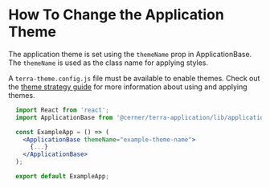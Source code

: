 # How To Change the Application Theme

The application theme is set using the `themeName` prop in ApplicationBase. The `themeName` is used as the class name for applying styles.

A `terra-theme.config.js` file must be available to enable themes. Check out the [theme strategy guide](/guides/cerner-terra-application/theme-strategy) for more information about using and applying themes.

```jsx
  import React from 'react';
  import ApplicationBase from '@cerner/terra-application/lib/application-base';

  const ExampleApp = () => (
    <ApplicationBase themeName="example-theme-name">
      {...}
    </ApplicationBase>
  );

  export default ExampleApp;
```
